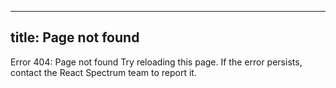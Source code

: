 <!-- Copyright 2020 Adobe. All rights reserved.
This file is licensed to you under the Apache License, Version 2.0 (the "License");
you may not use this file except in compliance with the License. You may obtain a copy
of the License at http://www.apache.org/licenses/LICENSE-2.0
Unless required by applicable law or agreed to in writing, software distributed under
the License is distributed on an "AS IS" BASIS, WITHOUT WARRANTIES OR REPRESENTATIONS
OF ANY KIND, either express or implied. See the License for the specific language
governing permissions and limitations under the License. -->



---
title: Page not found
---

<Flex alignItems="center" direction="row" height="50vh" justifyContent="center">
  <IllustratedMessage>
    <NotFound />
    <Heading>Error 404: Page not found</Heading>
    <Content>Try reloading this page. If the error persists, contact the React Spectrum team to report it.</Content>
  </IllustratedMessage>
</Flex>
